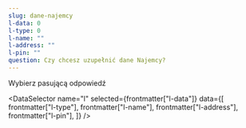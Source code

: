 ```yaml
---
slug: dane-najemcy
l-data: 0
l-type: 0
l-name: ""
l-address: ""
l-pin: ""
question: Czy chcesz uzupełnić dane Najemcy?
---
```



Wybierz pasującą odpowiedź

<DataSelector
  name="l"
  selected={frontmatter["l-data"]}
  data={[
    frontmatter["l-type"],
    frontmatter["l-name"],
    frontmatter["l-address"],
    frontmatter["l-pin"],
  ]}
/>
